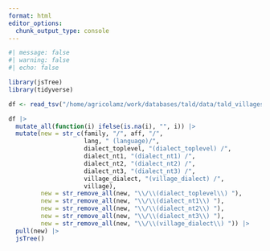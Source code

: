 ```yaml
---
format: html
editor_options: 
  chunk_output_type: console
---
```


```r
#| message: false
#| warning: false
#| echo: false

library(jsTree)
library(tidyverse)

df <- read_tsv("/home/agricolamz/work/databases/tald/data/tald_villages.csv")

df |> 
  mutate_all(function(i) ifelse(is.na(i), "", i)) |> 
  mutate(new = str_c(family, "/", aff, "/", 
                     lang, " (language)/", 
                     dialect_toplevel, "(dialect_toplevel) /",
                     dialect_nt1, "(dialect_nt1) /",
                     dialect_nt2, "(dialect_nt2) /",
                     dialect_nt3, "(dialect_nt3) /",
                     village_dialect, "(village_dialect) /",
                     village),
         new = str_remove_all(new, "\\/\\(dialect_toplevel\\) "),
         new = str_remove_all(new, "\\/\\(dialect_nt1\\) "),
         new = str_remove_all(new, "\\/\\(dialect_nt2\\) "),
         new = str_remove_all(new, "\\/\\(dialect_nt3\\) "),
         new = str_remove_all(new, "\\/\\(village_dialect\\) ")) |> 
  pull(new) |> 
  jsTree()
```
